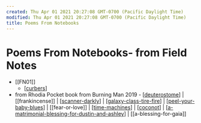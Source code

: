```yaml
---
created: Thu Apr 01 2021 20:27:08 GMT-0700 (Pacific Daylight Time)
modified: Thu Apr 01 2021 20:27:08 GMT-0700 (Pacific Daylight Time)
title: Poems From Notebooks
---
```

# Poems From Notebooks- from Field Notes
  - [[FN01]]
    - [[curbers]]
- from Rhodia Pocket book from Burning Man 2019 - [[deuterostome]] | [[frankincense]] | [[scanner-darkly]] | [[galaxy-class-tire-fire]] | [[peel-your-baby-blues]] | [[fear-or-love]] | [[time-machines]] | [[coconot]] | [[a-matrimonial-blessing-for-dustin-and-ashley]] | [[a-blessing-for-gaia]]

[//begin]: # "Autogenerated link references for markdown compatibility"
[curbers]: curbers "curbers"
[deuterostome]: deuterostome "deuterostome"
[scanner-darkly]: ../../archives/roam/scanner-darkly "Scanner Darkly"
[galaxy-class-tire-fire]: ../../projects/the-well-of-being/dust-nugget/galaxy-class-tire-fire "galaxy class tire fire"
[peel-your-baby-blues]: ../../archives/roam/peel-your-baby-blues "peel your baby blues"
[time-machines]: ../../archives/roam/time-machines "Time Machines"
[coconot]: ../../archives/roam/coconot "coconot"
[a-matrimonial-blessing-for-dustin-and-ashley]: a-matrimonial-blessing-for-dustin-and-ashley "a matrimonial blessing for dustin and ashley"
[//end]: # "Autogenerated link references"